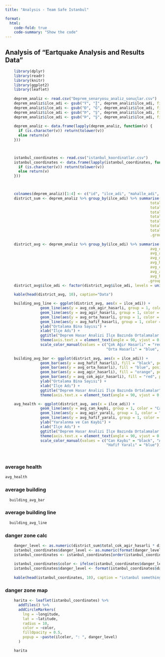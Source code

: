 ```yaml
---
title: "Analysis - Team Safe Istanbul"

format:
  html:
    code-fold: true
    code-summary: "Show the code"
---
```


## Analysis of "Eartquake Analysis and Results Data"


```r
    library(dplyr)
    library(readr)
    library(knitr)
    library(ggplot2)
    library(leaflet)
    
    deprem_analiz <- read.csv("Deprem_senaryosu_analiz_sonuçlar.csv")
    deprem_analiz$ilce_adi <- gsub("Ý", "İ", deprem_analiz$ilce_adi, fixed = TRUE)
    deprem_analiz$ilce_adi <- gsub("Ð", "Ğ", deprem_analiz$ilce_adi, fixed = TRUE)
    deprem_analiz$ilce_adi <- gsub("Þ", "Ş", deprem_analiz$ilce_adi, fixed = TRUE)
    deprem_analiz$ilce_adi <- gsub("Þ", "Ş", deprem_analiz$ilce_adi, fixed = TRUE)
    
    deprem_analiz <- data.frame(lapply(deprem_analiz, function(v) {
      if (is.character(v)) return(tolower(v))
      else return(v)
    }))


    
    istanbul_coordinates <- read.csv("istanbul_koordinatlar.csv")
    istanbul_coordinates <- data.frame(lapply(istanbul_coordinates, function(v) {
      if (is.character(v)) return(tolower(v))
      else return(v)
    }))    


    
    colnames(deprem_analiz)[1:4] <- c("id", "ilce_adi", "mahalle_adi", "mahalle_kodu")
    district_sum <- deprem_analiz %>% group_by(ilce_adi) %>% summarise(
                                                                  total_cok_agir_hasarli = sum(cok_agir_hasarli_bina_sayisi),
                                                                  total_agir_hasarli = sum(agir_hasarli_bina_sayisi),
                                                                  total_orta_hasarli = sum(orta_hasarli_bina_sayisi),
                                                                  total_hafif_hasarli = sum(hafif_hasarli_bina_sayisi),
                                                                  total_can_kaybi = sum(can_kaybi_sayisi),
                                                                  total_agir_yarali = sum(agir_yarali_sayisi),
                                                                  total_hafif_yarali = sum(hafif_yarali_sayisi),
                                                                  .groups = 'drop')
    
    district_avg <- deprem_analiz %>% group_by(ilce_adi) %>% summarise(
                                                                  avg_cok_agir_hasarli = mean(cok_agir_hasarli_bina_sayisi),
                                                                  avg_agir_hasarli = mean(agir_hasarli_bina_sayisi),
                                                                  avg_orta_hasarli = mean(orta_hasarli_bina_sayisi),
                                                                  avg_hafif_hasarli = mean(hafif_hasarli_bina_sayisi),
                                                                  avg_can_kaybi = mean(can_kaybi_sayisi),
                                                                  avg_agir_yarali = mean(agir_yarali_sayisi),
                                                                  avg_hafif_yarali = mean(hafif_yarali_sayisi),
                                                                 .groups = 'drop')
    district_avg$ilce_adi <- factor(district_avg$ilce_adi, levels = unique(district_avg$ilce_adi))
    
    kable(head(district_avg, 10), caption="Data")
```

```r
    building_avg_line <- ggplot(district_avg, aes(x = ilce_adi)) +
                geom_line(aes(y = avg_cok_agir_hasarli, group = 1, color = "Çok Ağır Hasarlı")) +
                geom_line(aes(y = avg_agir_hasarli, group = 1, color = "Ağır Hasarlı")) +
                geom_line(aes(y = avg_orta_hasarli, group = 1, color = "Orta Hasarlı")) +
                geom_line(aes(y = avg_hafif_hasarli, group = 1, color = "Hafif Hasarlı")) +
                ylab("Ortalama Bina Sayısı") +
                xlab("İlçe Adı") +
                ggtitle("Deprem Hasar Analizi İlçe Bazında Ortalamalar (Line Chart)") +
                theme(axis.text.x = element_text(angle = 90, vjust = 0.5, hjust=1)) +
                scale_color_manual(values = c("Çok Ağır Hasarlı" = "red", "Ağır Hasarlı" = "orange", 
                                              "Orta Hasarlı" = "blue", "Hafif Hasarlı" = "black"))
  
    building_avg_bar <- ggplot(district_avg, aes(x = ilce_adi)) +
                geom_bar(aes(y = avg_hafif_hasarli), fill = "black", position = "dodge", stat = "identity") +
                geom_bar(aes(y = avg_orta_hasarli), fill = "blue", position = "dodge", stat = "identity") +
                geom_bar(aes(y = avg_agir_hasarli), fill = "orange", position = "dodge", stat = "identity") +
                geom_bar(aes(y = avg_cok_agir_hasarli), fill = "red", position = "dodge", stat = "identity") +
                ylab("Ortalama Bina Sayısı") +
                xlab("İlçe Adı") +
                ggtitle("Deprem Hasar Analizi İlçe Bazında Ortalamalar")+
                theme(axis.text.x = element_text(angle = 90, vjust = 0.5, hjust=1))

    avg_health <- ggplot(district_avg, aes(x = ilce_adi)) +
                geom_line(aes(y = avg_can_kaybi, group = 1, color = "Can Kaybı")) +
                geom_line(aes(y = avg_agir_yarali, group = 1, color = "Ağır Yaralı")) +
                geom_line(aes(y = avg_hafif_yarali, group = 1, color = "Hafif Yaralı")) +
                ylab("Yaralanma ve Can Kaybi") +
                xlab("İlçe Adı") +
                ggtitle("Deprem Hasar Analizi İlçe Bazında Ortalamalar (Line Chart)") +
                theme(axis.text.x = element_text(angle = 90, vjust = 0.5, hjust=1)) +
                scale_color_manual(values = c("Can Kaybı" = "black", "Ağır Yaralı" = "red", 
                                              "Hafif Yaralı" = "blue"))
    
    

```

### average health
```r
avg_health
```

### average building
```r
  building_avg_bar
```

### average building line
```r
  building_avg_line
```

### danger zone calc
```r
    danger_level <- as.numeric(district_sum$total_cok_agir_hasarli * district_avg$avg_can_kaybi)
    istanbul_coordinates$danger_level <- as.numeric(format(danger_level, scientific = FALSE))
    istanbul_coordinates <- istanbul_coordinates[order(istanbul_coordinates$danger_level, decreasing = TRUE),]
    
    istanbul_coordinates$color <- ifelse(istanbul_coordinates$danger_level > mean(istanbul_coordinates$danger_level), "red", "blue")
    istanbul_coordinates$danger_level <- format(istanbul_coordinates$danger_level, scientific = FALSE)
    
    kable(head(istanbul_coordinates, 10), caption = "istanbul something.")

```

### danger zone map
```r

    harita <- leaflet(istanbul_coordinates) %>%
      addTiles() %>%
      addCircleMarkers(
        lng = ~longitude,
        lat = ~latitude,
        radius = 10,
        color = ~color,
        fillOpacity = 0.5,
        popup = ~paste(ilceler, ": ", danger_level)
      )

    harita
```
